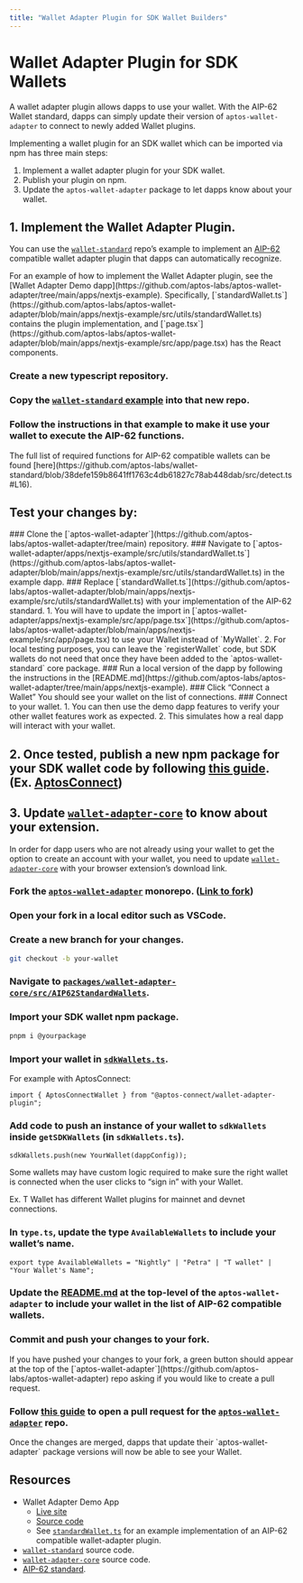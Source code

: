 ```yaml
---
title: "Wallet Adapter Plugin for SDK Wallet Builders"
---
```



# Wallet Adapter Plugin for SDK Wallets

A wallet adapter plugin allows dapps to use your wallet. With the AIP-62 Wallet standard, dapps can simply update their version of `aptos-wallet-adapter` to connect to newly added Wallet plugins. 

Implementing a wallet plugin for an SDK wallet which can be imported via npm has three main steps:

1. Implement a wallet adapter plugin for your SDK wallet.
2. Publish your plugin on npm.
3. Update the `aptos-wallet-adapter` package to let dapps know about your wallet. 

## 1. Implement the Wallet Adapter Plugin.

You can use the [`wallet-standard`](https://github.com/aptos-labs/wallet-standard) repo’s example to implement an [AIP-62](https://github.com/aptos-foundation/AIPs/blob/main/aips/aip-62.md) compatible wallet adapter plugin that dapps can automatically recognize.

<Callout type="info">
For an example of how to implement the Wallet Adapter plugin, see the [Wallet Adapter Demo dapp](https://github.com/aptos-labs/aptos-wallet-adapter/tree/main/apps/nextjs-example). Specifically, [`standardWallet.ts`](https://github.com/aptos-labs/aptos-wallet-adapter/blob/main/apps/nextjs-example/src/utils/standardWallet.ts) contains the plugin implementation, and [`page.tsx`](https://github.com/aptos-labs/aptos-wallet-adapter/blob/main/apps/nextjs-example/src/app/page.tsx) has the React components.
</Callout>

<Steps>

### Create a new typescript repository.

### Copy the [`wallet-standard` example](https://github.com/aptos-labs/wallet-standard/blob/main/example/basic/wallet.ts) into that new repo.

### Follow the instructions in that example to make it use your wallet to execute the AIP-62 functions.

<Callout type="info">
The full list of required functions for AIP-62 compatible wallets can be found [here](https://github.com/aptos-labs/wallet-standard/blob/38defe159b8641ff1763c4db61827c78ab448dab/src/detect.ts#L16).
</Callout>
</Steps>

## Test your changes by:

<Steps>
### Clone the [`aptos-wallet-adapter`](https://github.com/aptos-labs/aptos-wallet-adapter/tree/main) repository.
### Navigate to [`aptos-wallet-adapter/apps/nextjs-example/src/utils/standardWallet.ts`](https://github.com/aptos-labs/aptos-wallet-adapter/blob/main/apps/nextjs-example/src/utils/standardWallet.ts) in the example dapp.
### Replace [`standardWallet.ts`](https://github.com/aptos-labs/aptos-wallet-adapter/blob/main/apps/nextjs-example/src/utils/standardWallet.ts) with your implementation of the AIP-62 standard.
1. You will have to update the import in [`aptos-wallet-adapter/apps/nextjs-example/src/app/page.tsx`](https://github.com/aptos-labs/aptos-wallet-adapter/blob/main/apps/nextjs-example/src/app/page.tsx) to use your Wallet instead of `MyWallet`.
2. For local testing purposes, you can leave the `registerWallet` code, but SDK wallets do not need that once they have been added to the `aptos-wallet-standard` core package.
### Run a local version of the dapp by following the instructions in the [README.md](https://github.com/aptos-labs/aptos-wallet-adapter/tree/main/apps/nextjs-example).
### Click “Connect a Wallet”
You should see your wallet on the list of connections.
### Connect to your wallet.
  1. You can then use the demo dapp features to verify your other wallet features work as expected.
  2. This simulates how a real dapp will interact with your wallet.
</Steps>

## 2. Once tested, publish a new npm package for your SDK wallet code by following [this guide](https://docs.npmjs.com/creating-and-publishing-scoped-public-packages). (Ex. [AptosConnect](https://www.npmjs.com/package/@aptos-connect/wallet-adapter-plugin))

## 3. Update [`wallet-adapter-core`](https://github.com/aptos-labs/aptos-wallet-adapter/tree/main/packages/wallet-adapter-core) to know about your extension.

In order for dapp users who are not already using your wallet to get the option to create an account with your wallet, you need to update [`wallet-adapter-core`](https://github.com/aptos-labs/aptos-wallet-adapter/tree/main/packages/wallet-adapter-core) with your browser extension’s download link. 

<Steps>

### Fork the [`aptos-wallet-adapter`](https://github.com/aptos-labs/aptos-wallet-adapter) monorepo. ([Link to fork](https://github.com/aptos-labs/aptos-wallet-adapter/fork))

### Open your fork in a local editor such as VSCode.

### Create a new branch for your changes.

```bash filename="Terminal"
git checkout -b your-wallet
```

### Navigate to [`packages/wallet-adapter-core/src/AIP62StandardWallets`](https://github.com/aptos-labs/aptos-wallet-adapter/tree/main/packages/wallet-adapter-core/src).

### Import your SDK wallet npm package.

```bash filename="Terminal"
pnpm i @yourpackage
```

### Import your wallet in [`sdkWallets.ts`](https://github.com/aptos-labs/aptos-wallet-adapter/blob/main/packages/wallet-adapter-core/src/sdkWallets.ts).

For example with AptosConnect:

```tsx filename="Example.tsx"
import { AptosConnectWallet } from "@aptos-connect/wallet-adapter-plugin";
```

### Add code to push an instance of your wallet to `sdkWallets` inside `getSDKWallets` (in `sdkWallets.ts`).

```tsx filename="Example.tsx"
sdkWallets.push(new YourWallet(dappConfig));
```

<Callout type="warning">
Some wallets may have custom logic required to make sure the right wallet is connected when the user clicks to “sign in” with your Wallet. 

Ex. T Wallet has different Wallet plugins for mainnet and devnet connections.
</Callout>

### In `type.ts`, update the type `AvailableWallets` to include your wallet’s name.

```tsx filename="Example.tsx"
export type AvailableWallets = "Nightly" | "Petra" | "T wallet" | "Your Wallet's Name";
```

### Update the [README.md](https://github.com/aptos-labs/aptos-wallet-adapter/blob/main/README.md) at the top-level of the `aptos-wallet-adapter` to include your wallet in the list of AIP-62 compatible wallets.

### Commit and push your changes to your fork.

<Callout type="info">
If you have pushed your changes to your fork, a green button should appear at the top of the [`aptos-wallet-adapter`](https://github.com/aptos-labs/aptos-wallet-adapter) repo asking if you would like to create a pull request.
</Callout>

### Follow [this guide](https://github.com/aptos-labs/aptos-wallet-adapter/blob/main/CONTRIBUTING.md#creating-a-pull-request) to open a pull request for the [`aptos-wallet-adapter`](https://github.com/aptos-labs/aptos-wallet-adapter) repo.

<Callout type="info">
Once the changes are merged, dapps that update their `aptos-wallet-adapter` package versions will now be able to see your Wallet.
</Callout>

</Steps>

## Resources
- Wallet Adapter Demo App
    - [Live site](https://aptos-labs.github.io/aptos-wallet-adapter)
    - [Source code](https://github.com/aptos-labs/aptos-wallet-adapter/tree/main/apps/nextjs-example)
    - See [`standardWallet.ts`](https://github.com/aptos-labs/aptos-wallet-adapter/blob/main/apps/nextjs-example/src/utils/standardWallet.ts) for an example implementation of an AIP-62 compatible wallet-adapter plugin.
- [`wallet-standard`](https://github.com/aptos-labs/wallet-standard) source code.
- [`wallet-adapter-core`](https://github.com/aptos-labs/aptos-wallet-adapter/tree/main/packages/wallet-adapter-core) source code.
- [AIP-62 standard](https://github.com/aptos-foundation/AIPs/blob/main/aips/aip-62.md).
